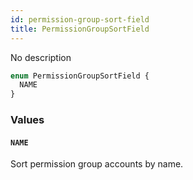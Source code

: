 ```yaml
---
id: permission-group-sort-field
title: PermissionGroupSortField
---
```


No description

```graphql
enum PermissionGroupSortField {
  NAME
}
```

### Values

#### `NAME`

Sort permission group accounts by name.
